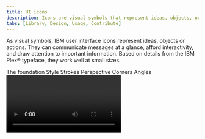```yaml
---
title: UI icons
description: Icons are visual symbols that represent ideas, objects, or actions. They draw from details in the Plex typeface, and communicate information at a glance.
tabs: [Library, Design, Usage, Contribute]
---
```


<PageDescription>

As visual symbols, IBM user interface icons represent ideas, objects or actions. They can communicate messages at a glance, afford interactivity, and draw attention to important information. Based on details from the IBM Plex® typeface, they work well at small sizes.

</PageDescription>

<AnchorLinks>
  <AnchorLink>The foundation</AnchorLink>
  <AnchorLink>Style</AnchorLink>
  <AnchorLink>Strokes</AnchorLink>
  <AnchorLink>Perspective</AnchorLink>
  <AnchorLink>Corners</AnchorLink>
  <AnchorLink>Angles</AnchorLink>
</AnchorLinks>

<Video vimeoId="281513611" />

## Resources

<Row className="resource-card-group">
<Column colMd={4} colLg={4} noGutterSm>
    <ResourceCard
      subTitle="IBM Design Language Sketch kit"
      aspectRatio="2:1"
      href="sketch://add-library/cloud/nwqmk"
      >

![](../../images/SketchIcon.svg)

  </ResourceCard>
</Column>
<Column colMd={4} colLg={4} noGutterSm>
    <ResourceCard
      subTitle="IBM Icons GitHub repo"
      aspectRatio="2:1"
      href="https://github.com/carbon-design-system/carbon/tree/master/packages/icons"
      >

![](../images/github-icon.png)

  </ResourceCard>
</Column>
</Row>

## The foundation

The square grid is the underlying fabric of all IBM icons and is used as the foundation to determine line thickness, proportion, shape and positioning across the entire set of icons. The grid helps guide design decisions, which will ensure a unified approach but more importantly allows flexibility in creating the appropriate shape needed to communicate the right idea.

<Video src="/videos/icon-grid.mp4" poster="/images/icon-grid-poster.svg" />

### Base grid

IBM icons are drawn on a pixel based grid of 32px x 32px and scaled down linearly to different sizes. Use the the grid as your basic guideline to snap the artwork in place. We recommend making fine tuned adjustments during your process to support the best shape and details for the shape you’re trying to achieve.
three icons explaining clearance

<ArtDirection>

![32 x 32 base grid](/images/32x32-base-grid-comp-mobile.svg)
![32 x 32 base grid](/images/32x32-base-grid-comp.svg)

</ArtDirection>

<DoDontRow>
<DoDont>

![Grid do example](../images/base-grid-do.svg)

</DoDont>
<DoDont type="dont">

![Grid don't example](../images/base-grid-dont.svg)

</DoDont>
</DoDontRow>

<DoDontRow>
<DoDont caption="Align design elements to the pixel grid.">

![Example on pixel grid](../images/align-element-do.svg)

</DoDont>
<DoDont type="dont" caption="Avoid random decimal points in the x- and y- coordinates.">

![Example off pixel grid](../images/align-element-dont.svg)

</DoDont>
</DoDontRow>

### Padding

The grid contains 2px padding. This ensures icons will retain their desired scale and white space surrounding them when exported. Only extend artwork into the padding for additional visual weight or for specific details required to define the shapes content, meaning or character.
three icons explaining clearance

<ArtDirection>

![grid padding example](/images/32x32-base-grid-padding-mobile.svg)
![grid padding example](/images/32x32-base-grid-padding.svg)

</ArtDirection>

<DoDontRow>
<DoDont caption="Icon should remain inside the padding.">
<ArtDirection>

![icon with correct padding](../images/padding-do-mobile.svg)
![icon with correct padding](../images/padding-do.svg)

</ArtDirection>
</DoDont>
<DoDont type="dont" caption="Don’t place any part of the icon in the padding area.">
<ArtDirection>

![icon with incorrect padding](../images/padding-dont.svg)
![icon with incorrect padding](../images/padding-dont-mobile.svg)

</ArtDirection>
</DoDont>
</DoDontRow>

<DoDontRow>
<DoDont caption="Do extend icons into padding if additional space is needed.">
<ArtDirection>

![example showing how to correctly extend icons in to padding](../images/padding-extend-do-mobile.svg)
![example showing how to correctly extend icons in to padding](../images/padding-extend.svg)

</ArtDirection>
</DoDont>
<DoDont type="dont" caption="Don’t crowd the design elements—make sure there is enough space between them.">
<ArtDirection>

![example showing incorrect icon padding](../images/padding-extend-dont-mobile.svg)
![example showing incorrect icon padding](../images/padding-crowd.svg)

</ArtDirection>
</DoDont>
</DoDontRow>

### Keyshapes

Key lines give you consistent sizes for basic shapes or proportions across the icon set. This makes it easier to create a visually stable foundation and helps to establish relationships between the similarly proportioned icons and the objects or ideas they represent.

<ArtDirection>

![keyshape comp](../images/keyshape-comp-mobile.svg)
![keyshape comp](../images/keyshape-comp.svg)

</ArtDirection>

<ArtDirection>

![keyshape exmaple](../images/keyshape-examples-02-mobile.svg)
![keyshape exmaple](../images/keyshape-examples.svg)

</ArtDirection>

<DoDontRow>
<DoDont caption="Do use the keyshape that best demonstrates the proportion of the metaphor.">
<ArtDirection>

![correct keyshape proportions](../images/keyshape-proportions-do-mobile.svg)
![correct keyshape proportions](../images/keyshape-proportions-do.svg)

</ArtDirection>
</DoDont>
<DoDont type="dont" caption="Don’t use keyshapes that don’t reflect the real form of the metaphor.">
<ArtDirection>

![incorrect keyshape proportions](../images/keyshape-proportions-dont-mobile.svg)
![incorrect keyshape proportions](../images/keyshape-proportions-dont.svg)

</ArtDirection>
</DoDont>
</DoDontRow>

<DoDontRow>
<DoDont caption="Do extend content beyond the keyshapes for proper form if needed.">
<ArtDirection>

![proper keyshape form example](../images/keyshape-proper-form-do-mobile.svg)
![proper keyshape form example](../images/keyshape-proper-form-do.svg)

</ArtDirection>
</DoDont>
<DoDont type="dont" caption="Don’t force the content to fit inside the keyshape.">
<ArtDirection>

![incorrect keyshape form example](../images/keyshape-proper-form-dont-mobile.svg)
![incorrect keyshape form example](../images/keyshape-proper-form-dont.svg)

</ArtDirection>
</DoDont>
</DoDontRow>

## Style

The stylistic conventions of IBM icons deliver a meaningful bond with our typeface IBM Plex™. Each icon is intentionally designed to harmoniously pair by sharing distinct details and characteristics found in the letterforms. The video below demonstrates some of these relationships between icons and letter which allows them to family well together visually.

<Video src="/videos/icon-style.mp4" poster="/images/icon-style-poster.jpg" />

<Row className="mock-gallery">
<Column colMd={4} colLg={6}>
<ArtDirection>

![rounded exterior icon example](../images/style-rounded-exteriors-mobile.svg)
![rounded exterior icon example](../images/style-rounded-exteriors.svg)

</ArtDirection>
<Caption>Rounded exteriors with 90° interiors</Caption>

</Column>
<Column colMd={4} colLg={6}>
<ArtDirection>

![square terminals example](../images/style-square-terminals-mobile.svg)
![square terminals example](../images/style-square-terminals.svg)

</ArtDirection>
<Caption>Square terminals</Caption>

</Column>
</Row>

<Row className="mock-gallery">
<Column colMd={4} colLg={6}>

![slab characteristics](../images/style-slab-characteristics.svg)

<Caption>Slab characteristics</Caption>

</Column>
<Column colMd={4} colLg={6}>

![distinctive point on tips](../images/style-distinctive-tips.svg)

<Caption>Distinctive point on tips</Caption>

</Column>
</Row>

## Strokes

One icon should not look heavier or lighter than other icons of the same size. Nor should there be different weights within one icon. Maintain the same visual weight by using a 2px stroke for all icons. There are a few exceptions to this rule and occur when the icons is complex or has a certain density of line (see below).

<ArtDirection>

![](../images/strokes-visual-weight-mobile.svg)
![](../images/strokes-visual-weight.svg)

</ArtDirection>

<DoDontRow>
<DoDont caption="Do be consistent with 2px stroke weights.">

![consistent stroke weights](../images/strokes-consistent-weights-do.svg)

</DoDont>
<DoDont type="dont" caption="Don’t use inconsistent stroke weights. They’ll feel unbalanced and look like a mistake.">

<ArtDirection>

![inconsistent stroke weights](../images/strokes-consistent-weights-dont-mobile.svg)
![inconsistent stroke weights](../images/strokes-consistent-weights-dont.svg)

</ArtDirection>

</DoDont>
</DoDontRow>

<DoDontRow>
<DoDont caption="Do use a 1.5px stroke in instances where complex details are unavoidable.">
<ArtDirection>

![complex details with stroke example](../images/strokes-complex-details-do-mobile.svg)
![complex details with stroke example](../images/strokes-complex-details-do.svg)

</ArtDirection>
</DoDont>
<DoDont type="dont" caption="Don’t make icons feel visually heavier than the rest of the set.">
<ArtDirection>

![incorrect stroke examples](../images/strokes-complex-details-dont-mobile.svg)
![incorrect stroke examples](../images/strokes-complex-details-dont.svg)

</ArtDirection>
</DoDont>
</DoDontRow>

## Perspective

The IBM Icons are designed and ready to use but if creating a icon to contribute back into the library please be sure to avoid dimensional representations and use more objective vantage points that are straight-on or profile views.

<DoDontRow>
<DoDont caption="Use icon as it is.">

![correct icon perspective](../images/perspective-do.svg)

</DoDont>
<DoDont type="dont" caption="Don’t create icon in dimensional.">

![incorrect icon in dimensional](../images/perspective-dont.svg)

</DoDont>
</DoDontRow>

## Corners

Use a consistent corner radius of 2px for round shapes. The 2px radius can be increased by a multiple of two when necessary to make the icon’s metaphor understandable or object shape clearly defined.

Use an additional radius to make the metaphor reflect the real form of the object.

<!-- TODO: join mobiles images and add ArtDirection -->

<ArtDirection>

![](../images/corner-radius-comp-02-mobile.svg)
![](../images/corner-radius-comp1.svg)

</ArtDirection>

<DoDontRow>
<DoDont caption="Do use squared corners when needed to reflect the real form of the metaphor.">

<ArtDirection>

![corner radius example](../images/corner-radius-do-mobile.svg)
![corner radius example](../images/corner-radius-do.svg)

</ArtDirection>
</DoDont>
<DoDont type="dont" caption="Don’t force rounded corners if they don’t work for your metaphor.">
<ArtDirection>

![incorrect rounded corners](../images/corner-radius-dont-mobile.svg)
![incorrect rounded corners](../images/corner-radius-dont.svg)

</ArtDirection>
</DoDont>
</DoDontRow>

<DoDontRow>
<DoDont caption="Do square the tips of arrows.">
<ArtDirection>

![square tip arrows](../images/arrows-do-mobile.svg)
![square tip arrows](../images/arrows-do.svg)

</ArtDirection>
</DoDont>
<DoDont type="dont" caption="Don’t use rounded arrow tips.">
<ArtDirection>

![rounded tip arrows](../images/arrows-dont-mobile.svg)
![rounded tip arrows](../images/arrows-dont.svg)

</ArtDirection>
</DoDont>
</DoDontRow>

## Angles

Use 45° angles for even anti-aliasing or increments of 15° whenever possible for other angles needed to best depict the shape you’re creating for your metaphor. You can create harmony across the icon set by consistently making angle sit on the same increments.

<ArtDirection>

![angles](../images/angles-rotate-comp-mobile.svg)
![angles](../images/angles-rotate-comp.svg)

</ArtDirection>
<ArtDirection>

![angles example](../images/angles-example-comp-02-mobile.svg)
![angles example](../images/angles-example-comp.svg)

</ArtDirection>

<DoDontRow>
<DoDont caption="Do use multiples of 15° or an angle that best represents the metaphor when necessary.">
<ArtDirection>

![angles](../images/angles-do-mobile.svg)
![angles](../images/angles-do.svg)

</ArtDirection>
</DoDont>
<DoDont type="dont" caption="Don’t use 45° angles exclusively for all icons. It won’t work.">
<ArtDirection>

![incorrect angles](../images/angles-dont-mobile.svg)
![incorrect angles](../images/angles-dont.svg)

</ArtDirection>
</DoDont>
</DoDontRow>
